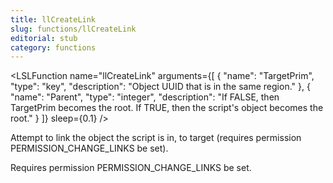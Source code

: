 ```yaml
---
title: llCreateLink
slug: functions/llCreateLink
editorial: stub
category: functions
---
```


<LSLFunction
	name="llCreateLink"
	arguments={[
	{
		"name": "TargetPrim",
		"type": "key",
		"description": "Object UUID that is in the same region."
	},
	{
		"name": "Parent",
		"type": "integer",
		"description": "If FALSE, then TargetPrim becomes the root. If TRUE, then the script's object becomes the root."
	}
]}
	sleep={0.1}
/>

Attempt to link the object the script is in, to target (requires permission PERMISSION_CHANGE_LINKS be set).

Requires permission PERMISSION_CHANGE_LINKS be set.
